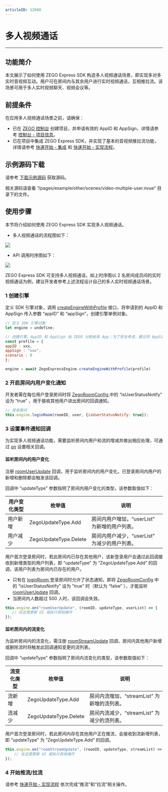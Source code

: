 ```yaml
---
articleID: 12660
---
```

# 多人视频通话

- - -

## 功能简介

本文展示了如何使用 ZEGO Express SDK 构造多人视频通话场景，即实现多对多实时音视频互动。用户可在房间内与其余用户进行实时视频通话，互相推拉流。该场景可用于多人实时视频聊天、视频会议等。

## 前提条件

在应用多人视频通话场景之前，请确保：

- 已在 [ZEGO 控制台](https://console.zego.im) 创建项目，并申请有效的 AppID 和 AppSign，详情请参考 [控制台 - 项目信息](/console/project-info)。
- 已在项目中集成 ZEGO Express SDK，并实现了基本的音视频推拉流功能，详情请参考 [快速开始 - 集成](!Integration/SDK_Integration) 和 [快速开始 - 实现流程](!Integration/Solution_Implementation)。


## 示例源码下载

请参考 [下载示例源码](!DownloadDemo/DownloadDemo) 获取源码。

相关源码请查看 “/pages/example/other/scenes/video-multiple-user.nvue” 目录下的文件。

## 使用步骤

本节将介绍如何使用 ZEGO Express SDK 实现多人视频通话。

- 多人视频通话的流程图如下：

<Frame width="512" height="auto" caption=""><img src="https://doc-media.zego.im/sdk-doc/Pics/Android/ExpressSDK/Scenes/VideoForMultipleUsers/Video_for_Multiple_Users_process_android.png" /></Frame>

- API 调用时序图如下：

<Frame width="512" height="auto" caption=""><img src="https://doc-media.zego.im/sdk-doc/Pics/uniapp/VideoForMultipleUsers/Video_for_Multiple_Users_uniapp_new.png" /></Frame>

<Note title="说明">


ZEGO Express SDK 可支持多人视频通话，如上时序图以 2 名房间成员间的实时视频通话为例，建议开发者参考上述流程设计自己的多人实时视频通话场景。

</Note>




### 1 创建引擎

定义 SDK 引擎对象，调用 [createEngineWithProfile](https://doc-zh.zego.im/unique-api/express-video-sdkhttps://doc-zh.zego.im/article/javascript_uni-app/classes/_zegoexpressengine_.zegoexpressengine.html#createenginewithprofile) 接口，将申请到的 AppID 和 AppSign 传入参数 “appID” 和 “appSign”，创建引擎单例对象。

```javascript
// 定义 SDK 引擎对象
let engine = undefine;

// 创建引擎，AppID 和 AppSign 由 ZEGO 分配给各 App；为了安全考虑，建议将 AppSign 存储在 App 的业务后台，需要使用时从后台获取；采用通用场景
const profile = {
appID : xxx,
appSign : "xxx",
scenario : 0
};

engine = await ZegoExpressEngine.createEngineWithProfile(profile)
```


### 2 开启房间内用户变化通知

开发者需在每位用户登录房间时将 [ZegoRoomConfig ](https://doc-zh.zego.im/unique-api/express-video-sdkhttps://doc-zh.zego.im/article/javascript_uni-app/classes/_zegoexpressdefines_.zegoroomconfig.html) 中的 “isUserStatusNotify” 设为 “true” ，用于接收其他用户进出房间的回调通知。

```javascript
// 登录房间
this.engine.loginRoom(roomID, user, {isUserStatusNotify: true});
```

### 3 设置事件通知回调

为实现多人视频通话功能，需要监听房间内用户和流的增减并做出相应处理，可通过 [on](https://doc-zh.zego.im/unique-api/express-video-sdkhttps://doc-zh.zego.im/article/javascript_uni-app/classes/_zegoexpressengine_.zegoexpressengine.html#on) 设置相关回调。

#### 监听房间内的用户变化

注册 [roomUserUpdate](https://doc-zh.zego.im/unique-api/express-video-sdkhttps://doc-zh.zego.im/article/javascript_uni-app/interfaces/_zegoexpresseventhandler_.zegoeventlistener.html#roomuserupdate) 回调，用于监听房间内的用户变化，已登录房间内用户的新增和删除都会触发该回调。

回调中 “updateType” 参数指明了房间内用户变化的类型，该参数取值如下：

|用户变化类型|枚举值|说明|
|-|-|-|
|用户新增| ZegoUpdateType.Add|房间内用户增加，“userList” 为新增的用户列表。|
|用户减少|ZegoUpdateType.Delete|房间内用户减少，“userList” 为减少的用户列表。|

用户首次登录房间时，若此房间内已存在其他用户，该新登录用户会通过此回调接收到新增类型的用户列表，即 “updateType” 为 “ZegoUpdateType.Add” 的回调，该用户列表为房间内已存在的用户。

<Warning title="注意">


- 只有在 [loginRoom ](https://doc-zh.zego.im/unique-api/express-video-sdkhttps://doc-zh.zego.im/article/javascript_uni-app/classes/_zegoexpressengine_.zegoexpressengine.html#loginroom) 登录房间时允许了状态通知，即将 [ZegoRoomConfig](https://doc-zh.zego.im/unique-api/express-video-sdkhttps://doc-zh.zego.im/article/javascript_uni-app/classes/_zegoexpressdefines_.zegoroomconfig.html) 中的 “isUserStatusNotify” 设为 "true" 时（默认为 “false” ），才能监听 [roomUserUpdate](https://doc-zh.zego.im/unique-api/express-video-sdkhttps://doc-zh.zego.im/article/javascript_uni-app/interfaces/_zegoexpresseventhandler_.zegoeventlistener.html#roomuserupdate) 回调。
- 当房间内人数超过 500 人时，该回调会失效。

</Warning>



```javascript
this.engine.on("roomUserUpdate", (roomID, updateType, userList) => {
   // 在这里更新 UI 或执行其他操作
});
```

#### 监听房间内的流变化

为监听房间内的流变化，需注册 [roomStreamUpdate](https://doc-zh.zego.im/unique-api/express-video-sdkhttps://doc-zh.zego.im/article/javascript_uni-app/interfaces/_zegoexpresseventhandler_.zegoeventlistener.html#roomstreamupdate) 回调，房间内其他用户新增或删除流时将触发此回调通知变更的流列表。

回调中 “updateType” 参数指明了房间内流变化的类型，该参数取值如下：

|流变化类型|枚举值|说明|
|-|-|-|
|流新增| ZegoUpdateType.Add|房间内流增加，“streamList” 为新增的流列表。|
|流减少|ZegoUpdateType.Delete|房间内流减少，“streamList” 为减少的流列表。|

用户首次登录房间时，若此房间内存在其他用户正在推流，会接收到流新增列表，即 “updateType” 为 “ZegoUpdateType.Add” 的回调。

```javascript
this.engine.on("roomStreamUpdate", (roomID, updateType, streamList) => {
    // 在这里更新 UI 或执行其他操作
});
```

### 4 开始推流/拉流

请参考 [快速开始 - 实现流程](!Integration/Solution_Implementation#publishingStream) 依次完成“推流”和“拉流”相关操作。

